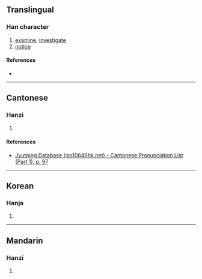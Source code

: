 {{character info}}
==Translingual==

===Han character===
{{Han char|rn=40|rad=宀|as=12|sn=15|four=|canj=JJIP|ids=⿱宀惠}}

# [[examine]], [[investigate]]
# [[notice]]

====References====
* {{Han ref|kx=0292.090|dkj=07324|dj=0578.070|hdz=20953.050|uh=5BED|ud=23533}}

----

==Cantonese==

===Hanzi===
{{yue-hanzi|jyut=[[wai6]]|y=wai6}}

# {{rfdef|yue|sort=宀12}}

====References====
* [http://www.iso10646hk.net/jp/document/download.jsp Jyutping Database (iso10646hk.net) - Cantonese Pronunciation List (Part 1), p. 97]

----

==Korean==

===Hanja===
{{ko-hanja|hangeul=혜|rv=hye|mr=hye}}

# {{rfdef|ko|sort=宀12}}

----

==Mandarin==

===Hanzi===
{{cmn-hanzi|pin=[[huì]] ([[hui4]])|wg=hui<sup>4</sup>}}

# {{rfdef|cmn|sort=宀12}}